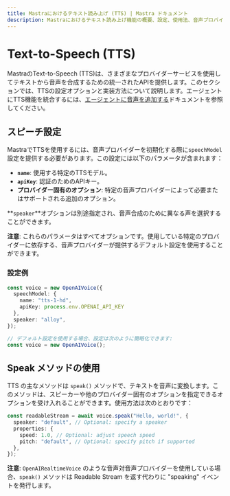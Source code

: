 ```yaml
---
title: Mastraにおけるテキスト読み上げ (TTS) | Mastra ドキュメント
description: Mastraにおけるテキスト読み上げ機能の概要、設定、使用法、音声プロバイダーとの統合を含みます。
---
```


# Text-to-Speech (TTS)

MastraのText-to-Speech (TTS)は、さまざまなプロバイダーサービスを使用してテキストから音声を合成するための統一されたAPIを提供します。このセクションでは、TTSの設定オプションと実装方法について説明します。エージェントにTTS機能を統合するには、[エージェントに音声を追加する](../agents/adding-voice.mdx)ドキュメントを参照してください。

## スピーチ設定

MastraでTTSを使用するには、音声プロバイダーを初期化する際に`speechModel`設定を提供する必要があります。この設定には以下のパラメータが含まれます：

- **`name`**: 使用する特定のTTSモデル。
- **`apiKey`**: 認証のためのAPIキー。
- **プロバイダー固有のオプション**: 特定の音声プロバイダーによって必要またはサポートされる追加のオプション。

**`speaker`**オプションは別途指定され、音声合成のために異なる声を選択することができます。

**注意**: これらのパラメータはすべてオプションです。使用している特定のプロバイダーに依存する、音声プロバイダーが提供するデフォルト設定を使用することができます。

### 設定例

```typescript
const voice = new OpenAIVoice({
  speechModel: {
    name: "tts-1-hd",
    apiKey: process.env.OPENAI_API_KEY
  },
  speaker: "alloy",
});

// デフォルト設定を使用する場合、設定は次のように簡略化できます:
const voice = new OpenAIVoice();
```

## Speak メソッドの使用

TTS の主なメソッドは `speak()` メソッドで、テキストを音声に変換します。このメソッドは、スピーカーや他のプロバイダー固有のオプションを指定できるオプションを受け入れることができます。使用方法は次のとおりです：

```typescript
const readableStream = await voice.speak("Hello, world!", {
  speaker: "default", // Optional: specify a speaker
  properties: {
    speed: 1.0, // Optional: adjust speech speed
    pitch: "default", // Optional: specify pitch if supported
  },
});
```

**注意**: `OpenAIRealtimeVoice` のような音声対音声プロバイダーを使用している場合、`speak()` メソッドは Readable Stream を返す代わりに "speaking" イベントを発行します。

